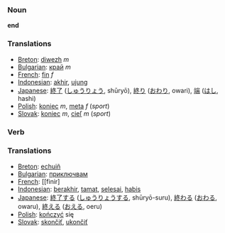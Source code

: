 === Noun ===
'''end'''

=== Translations ===
*[[Breton]]: [[diwezh]] ''m''
*[[Bulgarian]]: [[край]] ''m''
*[[French]]: [[fin]] ''f''
*[[Indonesian]]: [[akhir]], [[ujung]]
*[[Japanese]]: [[終了]] ([[しゅうりょう]], shūryō), [[終り]] ([[おわり]], owari), [[端]] ([[はし]], hashi)
*[[Polish]]: [[koniec]] ''m'', [[meta]] ''f'' (''sport'')
*[[Slovak]]: [[koniec]] ''m'', [[cieľ]] ''m'' (''sport'')

=== Verb ===

=== Translations ===
*[[Breton]]: [[echuiñ]]
*[[Bulgarian]]: [[приключвам]]
*[[French]]: [[finir]
*[[Indonesian]]: [[akhir|berakhir]], [[tamat]], [[selesai]], [[habis]]
*[[Japanese]]: [[終了]]する ([[しゅうりょう]]する, shūryō-suru), [[終わる]] ([[おわる]], owaru), [[終える]] ([[おえる]], oeru)
*[[Polish]]: [[kończyć]] się
*[[Slovak]]: [[skončiť]], [[ukončiť]]